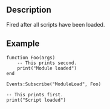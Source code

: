 {{Lua/Event}}

==Description==

Fired after all scripts have been loaded.

==Example==

<syntaxhighlight>
function Foo(args)
	-- This prints second.
	print("Module loaded")
end

Events:Subscribe("ModuleLoad", Foo)

-- This prints first.
print("Script loaded")
</syntaxhighlight>